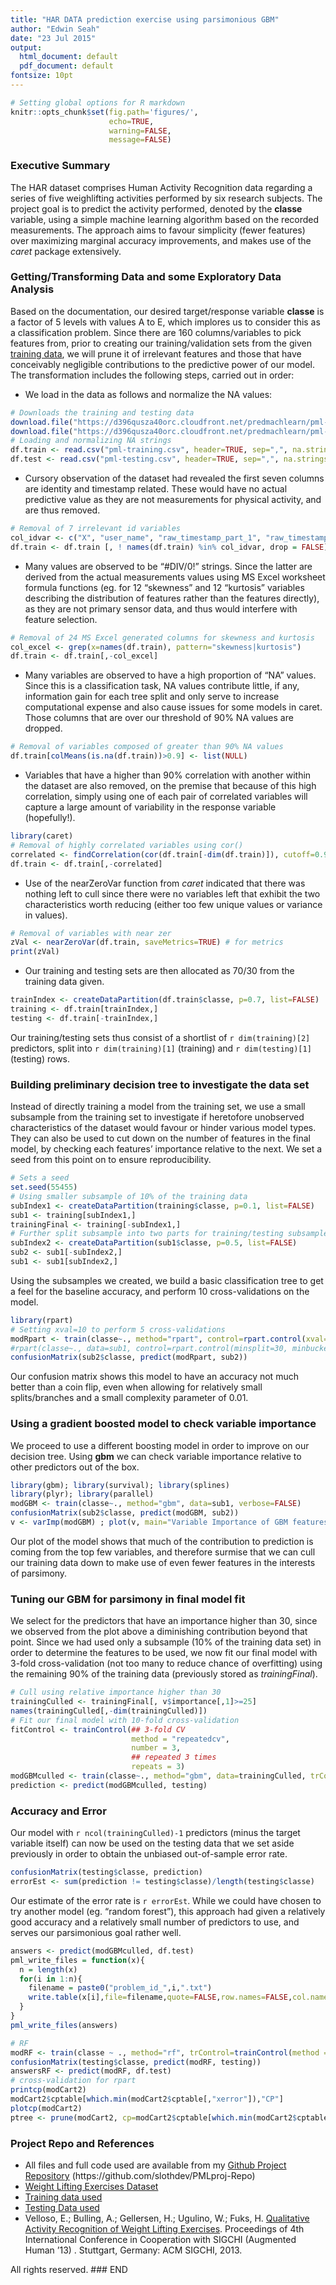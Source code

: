 ```yaml
---
title: "HAR DATA prediction exercise using parsimonious GBM"
author: "Edwin Seah"
date: "23 Jul 2015"
output:
  html_document: default
  pdf_document: default
fontsize: 10pt
---
```

```r
# Setting global options for R markdown
knitr::opts_chunk$set(fig.path='figures/',
                      echo=TRUE, 
                      warning=FALSE,
                      message=FALSE)
```

### Executive Summary

The HAR dataset comprises Human Activity Recognition data regarding a series of five weighlifting activities performed by six research subjects. The project goal is to predict the activity performed, denoted by the **classe** variable, using a simple machine learning algorithm based on the recorded measurements. The approach aims to favour simplicity (fewer features) over maximizing marginal accuracy improvements, and makes use of the *caret* package extensively.

### Getting/Transforming Data and some Exploratory Data Analysis  

Based on the documentation, our desired target/response variable **classe** is a factor of 5 levels with values A to E, which implores us to consider this as a classification problem. Since there are 160 columns/variables to pick features from, prior to creating our training/validation sets from the given [training data](https://d396qusza40orc.cloudfront.net/predmachlearn/pml-training.csv), we will prune it of irrelevant features and those that have conceivably negligible contributions to the predictive power of our model. The transformation includes the following steps, carried out in order:

+ We load in the data as follows and normalize the NA values:
```r
# Downloads the training and testing data
download.file("https://d396qusza40orc.cloudfront.net/predmachlearn/pml-training.csv", method = "curl", destfile = "pml-training.csv")
download.file("https://d396qusza40orc.cloudfront.net/predmachlearn/pml-testing.csv", method = "curl", destfile = "pml-testing.csv")
# Loading and normalizing NA strings
df.train <- read.csv("pml-training.csv", header=TRUE, sep=",", na.strings=c("NA", "#DIV/0!"))
df.test <- read.csv("pml-testing.csv", header=TRUE, sep=",", na.strings=c("NA", "#DIV/0!"))
```
+ Cursory observation of the dataset had revealed the first seven columns are identity and timestamp related. These would have no actual predictive value
as they are not measurements for physical activity, and are thus removed. 
```r
# Removal of 7 irrelevant id variables
col_idvar <- c("X", "user_name", "raw_timestamp_part_1", "raw_timestamp_part_2", "cvtd_timestamp", "new_window", "num_window")
df.train <- df.train [, ! names(df.train) %in% col_idvar, drop = FALSE]
```
+ Many values are observed to be "#DIV/0!" strings. Since the latter are derived from the actual measurements values using MS Excel worksheet formula functions (eg. for 12 "skewness" and 12 "kurtosis" variables describing the distribution of features rather than the features directly), as they are not primary sensor data, and thus would interfere with feature selection.
```r
# Removal of 24 MS Excel generated columns for skewness and kurtosis
col_excel <- grep(x=names(df.train), pattern="skewness|kurtosis")
df.train <- df.train[,-col_excel]
```
+ Many variables are observed to have a high proportion of "NA" values. Since this is a classification task, NA values contribute little, if any, information gain for each tree split and only serve to increase computational expense and also cause issues for some models in caret. Those columns that are over our threshold of 90% NA values are dropped.
```r
# Removal of variables composed of greater than 90% NA values
df.train[colMeans(is.na(df.train))>0.9] <- list(NULL)
```
+ Variables that have a higher than 90% correlation with another within the dataset are also removed, on the premise that because of this high correlation, simply using one of each pair of correlated variables will capture a large amount of variability in the response variable (hopefully!).
```r
library(caret)
# Removal of highly correlated variables using cor()
correlated <- findCorrelation(cor(df.train[-dim(df.train)]), cutoff=0.9)
df.train <- df.train[,-correlated]
```
+ Use of the nearZeroVar function from *caret* indicated that there was nothing left to cull since there were no variables left that exhibit the two characteristics worth reducing (either too few unique values or variance in values).
```r
# Removal of variables with near zer
zVal <- nearZeroVar(df.train, saveMetrics=TRUE) # for metrics
print(zVal)
```
+ Our training and testing sets are then allocated as 70/30 from the training data given.
```r
trainIndex <- createDataPartition(df.train$classe, p=0.7, list=FALSE)
training <- df.train[trainIndex,]
testing <- df.train[-trainIndex,]
```
Our training/testing sets thus consist of a shortlist of `r dim(training)[2]` predictors, split into `r dim(training)[1]` (training) and `r dim(testing)[1]` (testing) rows.

### Building preliminary decision tree to investigate the data set

Instead of directly training a model from the training set, we use a small subsample from the training set to investigate if heretofore unobserved characteristics of the dataset would favour or hinder various model types. They can also be used to cut down on the number of features in the final model, by checking each features' importance relative to the next. We set a seed from this point on to ensure reproducibility.
```r
# Sets a seed
set.seed(55455)
# Using smaller subsample of 10% of the training data
subIndex1 <- createDataPartition(training$classe, p=0.1, list=FALSE)
sub1 <- training[subIndex1,]
trainingFinal <- training[-subIndex1,]
# Further split subsample into two parts for training/testing subsamples
subIndex2 <- createDataPartition(sub1$classe, p=0.5, list=FALSE)
sub2 <- sub1[-subIndex2,]
sub1 <- sub1[subIndex2,]
```
Using the subsamples we created, we build a basic classification tree to get a feel for the baseline accuracy, and perform 10 cross-validations on the model.
```r
library(rpart)
# Setting xval=10 to perform 5 cross-validations
modRpart <- train(classe~., method="rpart", control=rpart.control(xval=5, minsplit=15, minbucket=5, cp=0.01, maxdepth=15), data=sub1)
#rpart(classe~., data=sub1, control=rpart.control(minsplit=30, minbucket=10, cp=0.01, maxdepth=10))
confusionMatrix(sub2$classe, predict(modRpart, sub2))
```
Our confusion matrix shows this model to have an accuracy not much better than a coin flip, even when allowing for relatively small splits/branches and a small complexity parameter of 0.01.

### Using a gradient boosted model to check variable importance

We proceed to use a different boosting model in order to improve on our decision tree. Using **gbm** we can check variable importance relative to other predictors out of the box. 
```r
library(gbm); library(survival); library(splines)
library(plyr); library(parallel)
modGBM <- train(classe~., method="gbm", data=sub1, verbose=FALSE)
confusionMatrix(sub2$classe, predict(modGBM, sub2))
v <- varImp(modGBM) ; plot(v, main="Variable Importance of GBM features")
```

Our plot of the model shows that much of the contribution to prediction is coming from the top few variables, and therefore surmise that we can cull our training data down to make use of even fewer features in the interests of parsimony. 

### Tuning our GBM for parsimony in final model fit

We select for the predictors that have an importance higher than 30, since we observed from the plot above a diminishing contribution beyond that point. Since we had used only a subsample (10% of the training data set) in order to determine the features to be used, we now fit our final model with 3-fold cross-validation (not too many to reduce chance of overfitting) using the remaining 90% of the training data (previously stored as *trainingFinal*).
```r
# Cull using relative importance higher than 30
trainingCulled <- trainingFinal[, v$importance[,1]>=25]
names(trainingCulled[,-dim(trainingCulled)])
# Fit our final model with 10-fold cross-validation
fitControl <- trainControl(## 3-fold CV
                           method = "repeatedcv",
                           number = 3,
                           ## repeated 3 times
                           repeats = 3)
modGBMculled <- train(classe~., method="gbm", data=trainingCulled, trControl = fitControl, verbose=FALSE)
prediction <- predict(modGBMculled, testing)
```

### Accuracy and Error
Our model with `r ncol(trainingCulled)-1` predictors (minus the target variable itself) can now be used on the testing data that we set aside previously in order to obtain the unbiased out-of-sample error rate. 
```r
confusionMatrix(testing$classe, prediction)
errorEst <- sum(prediction != testing$classe)/length(testing$classe)
```
Our estimate of the error rate is `r errorEst`. While we could have chosen to try another model (eg. "random forest"), this approach had given a relatively good accuracy and a relatively small number of predictors to use, and serves our parsimonious goal rather well.

```r
answers <- predict(modGBMculled, df.test)
pml_write_files = function(x){
  n = length(x)
  for(i in 1:n){
    filename = paste0("problem_id_",i,".txt")
    write.table(x[i],file=filename,quote=FALSE,row.names=FALSE,col.names=FALSE)
  }
}
pml_write_files(answers)
```

```r
# RF
modRF <- train(classe ~ ., method="rf", trControl=trainControl(method = "cv", number = 4), data=trainingCulled)
confusionMatrix(testing$classe, predict(modRF, testing))
answersRF <- predict(modRF, df.test)
# cross-validation for rpart 
printcp(modCart2)
modCart2$cptable[which.min(modCart2$cptable[,"xerror"]),"CP"]
plotcp(modCart2)
ptree <- prune(modCart2, cp=modCart2$cptable[which.min(modCart2$cptable[,"xerror"]),"CP"])
```

### Project Repo and References

+ All files and full code used are available from my [Github Project Repository](https://github.com/slothdev/PMLproj-Repo) (https://github.com/slothdev/PMLproj-Repo)
+ [Weight Lifting Exercises Dataset](http://groupware.les.inf.puc-rio.br/har)
+ [Training data used](https://d396qusza40orc.cloudfront.net/predmachlearn/pml-training.csv)
+ [Testing Data used](https://d396qusza40orc.cloudfront.net/predmachlearn/pml-testing.csv)
+ Velloso, E.; Bulling, A.; Gellersen, H.; Ugulino, W.; Fuks, H. [Qualitative Activity Recognition of Weight Lifting Exercises](http://groupware.les.inf.puc-rio.br/work.jsf?p1=11201). Proceedings of 4th International Conference in Cooperation with SIGCHI (Augmented Human '13) . Stuttgart, Germany: ACM SIGCHI, 2013.

All rights reserved.
### END